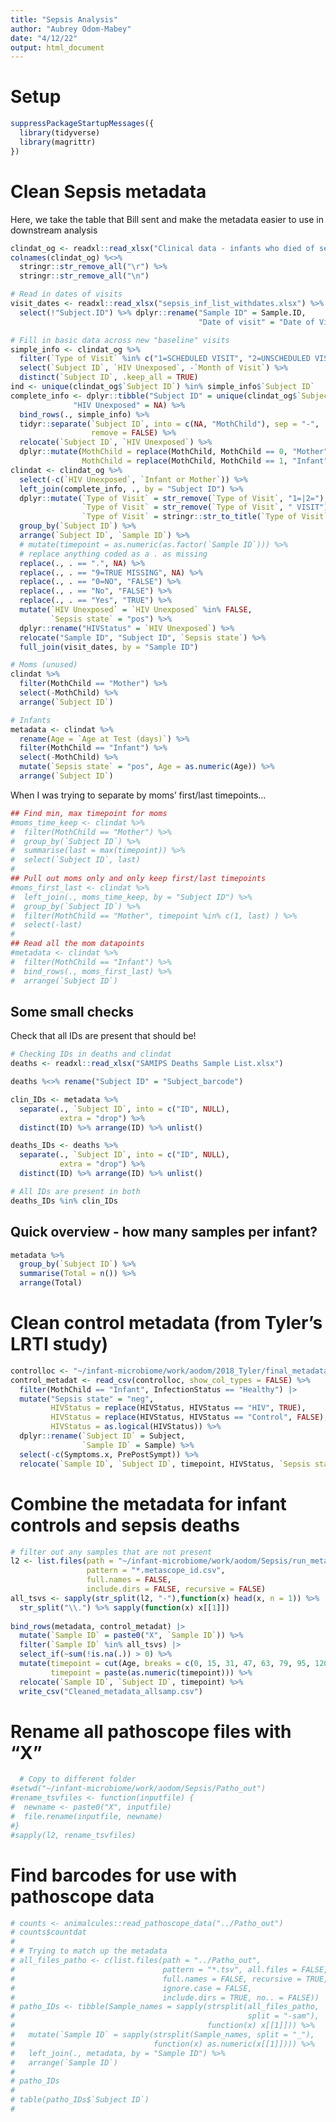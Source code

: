 ```yaml
---
title: "Sepsis Analysis"
author: "Aubrey Odom-Mabey"
date: "4/12/22"
output: html_document
---
```

# Setup
```R
suppressPackageStartupMessages({
  library(tidyverse)
  library(magrittr)
})

```
# Clean Sepsis metadata

Here, we take the table that Bill sent and make the metadata easier to use in downstream analysis
```R
clindat_og <- readxl::read_xlsx("Clinical data - infants who died of sepsis updated.xlsx")
colnames(clindat_og) %<>% 
  stringr::str_remove_all("\r") %>%
  stringr::str_remove_all("\n")

# Read in dates of visits
visit_dates <- readxl::read_xlsx("sepsis_inf_list_withdates.xlsx") %>%
  select(!"Subject.ID") %>% dplyr::rename("Sample ID" = Sample.ID,
                                          "Date of visit" = "Date of Visit")

# Fill in basic data across new "baseline" visits
simple_info <- clindat_og %>%
  filter(`Type of Visit` %in% c("1=SCHEDULED VISIT", "2=UNSCHEDULED VISIT")) %>%
  select(`Subject ID`, `HIV Unexposed`, -`Month of Visit`) %>%
  distinct(`Subject ID`, .keep_all = TRUE)
ind <- unique(clindat_og$`Subject ID`) %in% simple_info$`Subject ID`
complete_info <- dplyr::tibble("Subject ID" = unique(clindat_og$`Subject ID`)[!ind],
              "HIV Unexposed" = NA) %>%
  bind_rows(., simple_info) %>%
  tidyr::separate(`Subject ID`, into = c(NA, "MothChild"), sep = "-",
                  remove = FALSE) %>%
  relocate(`Subject ID`, `HIV Unexposed`) %>%
  dplyr::mutate(MothChild = replace(MothChild, MothChild == 0, "Mother"),
                MothChild = replace(MothChild, MothChild == 1, "Infant"))
clindat <- clindat_og %>%
  select(-c(`HIV Unexposed`, `Infant or Mother`)) %>%
  left_join(complete_info, ., by = "Subject ID") %>%
  dplyr::mutate(`Type of Visit` = str_remove(`Type of Visit`, "1=|2="),
                `Type of Visit` = str_remove(`Type of Visit`, " VISIT"),
                `Type of Visit` = stringr::str_to_title(`Type of Visit`)) %>%
  group_by(`Subject ID`) %>%
  arrange(`Subject ID`, `Sample ID`) %>%
  # mutate(timepoint = as.numeric(as.factor(`Sample ID`))) %>%
  # replace anything coded as a . as missing
  replace(., . == ".", NA) %>%
  replace(., . == "9=TRUE MISSING", NA) %>%
  replace(., . == "0=NO", "FALSE") %>%
  replace(., . == "No", "FALSE") %>%
  replace(., . == "Yes", "TRUE") %>%
  mutate(`HIV Unexposed` = `HIV Unexposed` %in% FALSE,
         `Sepsis state` = "pos") %>%
  dplyr::rename("HIVStatus" = `HIV Unexposed`) %>%
  relocate("Sample ID", "Subject ID", `Sepsis state`) %>%
  full_join(visit_dates, by = "Sample ID")

# Moms (unused)
clindat %>%
  filter(MothChild == "Mother") %>%
  select(-MothChild) %>%
  arrange(`Subject ID`)

# Infants
metadata <- clindat %>%
  rename(Age = `Age at Test (days)`) %>%
  filter(MothChild == "Infant") %>%
  select(-MothChild) %>%
  mutate(`Sepsis state` = "pos", Age = as.numeric(Age)) %>%
  arrange(`Subject ID`)

```

When I was trying to separate by moms' first/last timepoints...
```R
## Find min, max timepoint for moms
#moms_time_keep <- clindat %>%
#  filter(MothChild == "Mother") %>%
#  group_by(`Subject ID`) %>%
#  summarise(last = max(timepoint)) %>%
#  select(`Subject ID`, last)
#
## Pull out moms only and only keep first/last timepoints
#moms_first_last <- clindat %>%
#  left_join(., moms_time_keep, by = "Subject ID") %>%
#  group_by(`Subject ID`) %>%
#  filter(MothChild == "Mother", timepoint %in% c(1, last) ) %>%
#  select(-last)
#
## Read all the mom datapoints
#metadata <- clindat %>%
#  filter(MothChild == "Infant") %>%
#  bind_rows(., moms_first_last) %>%
#  arrange(`Subject ID`)
```

## Some small checks
Check that all IDs are present that should be!
```R
# Checking IDs in deaths and clindat
deaths <- readxl::read_xlsx("SAMIPS Deaths Sample List.xlsx")

deaths %<>% rename("Subject ID" = "Subject_barcode")

clin_IDs <- metadata %>%
  separate(., `Subject ID`, into = c("ID", NULL),
           extra = "drop") %>%
  distinct(ID) %>% arrange(ID) %>% unlist()

deaths_IDs <- deaths %>%
  separate(., `Subject ID`, into = c("ID", NULL),
           extra = "drop") %>%
  distinct(ID) %>% arrange(ID) %>% unlist()

# All IDs are present in both
deaths_IDs %in% clin_IDs

```
## Quick overview - how many samples per infant?
```R
metadata %>%
  group_by(`Subject ID`) %>%
  summarise(Total = n()) %>%
  arrange(Total)
```
# Clean control metadata (from Tyler's LRTI study)
```R
controlloc <- "~/infant-microbiome/work/aodom/2018_Tyler/final_metadata.csv"
control_metadat <- read_csv(controlloc, show_col_types = FALSE) %>%
  filter(MothChild == "Infant", InfectionStatus == "Healthy") |>
  mutate("Sepsis state" = "neg",
         HIVStatus = replace(HIVStatus, HIVStatus == "HIV", TRUE),
         HIVStatus = replace(HIVStatus, HIVStatus == "Control", FALSE),
         HIVStatus = as.logical(HIVStatus)) %>%
  dplyr::rename(`Subject ID` = Subject,
                `Sample ID` = Sample) %>%
  select(-c(Symptoms.x, PrePostSympt)) %>%
  relocate(`Sample ID`, `Subject ID`, timepoint, HIVStatus, `Sepsis state`)
```

# Combine the metadata for infant controls and sepsis deaths
```R
# filter out any samples that are not present
l2 <- list.files(path = "~/infant-microbiome/work/aodom/Sepsis/run_metascope/metascope_out",
                 pattern = "*.metascope_id.csv",
                 full.names = FALSE, 
                 include.dirs = FALSE, recursive = FALSE)
all_tsvs <- sapply(str_split(l2, "-"),function(x) head(x, n = 1)) %>%
  str_split("\\.") %>% sapply(function(x) x[[1]])
  
bind_rows(metadata, control_metadat) |>
  mutate(`Sample ID` = paste0("X", `Sample ID`)) %>%
  filter(`Sample ID` %in% all_tsvs) |>
  select_if(~sum(!is.na(.)) > 0) %>%
  mutate(timepoint = cut(Age, breaks = c(0, 15, 31, 47, 63, 79, 95, 120)),
         timepoint = paste(as.numeric(timepoint))) %>%
  relocate(`Sample ID`, `Subject ID`, timepoint) %>%
  write_csv("Cleaned_metadata_allsamp.csv")
```

# Rename all pathoscope files with "X"
```R
  # Copy to different folder
#setwd("~/infant-microbiome/work/aodom/Sepsis/Patho_out")
#rename_tsvfiles <- function(inputfile) {
#  newname <- paste0("X", inputfile)
#  file.rename(inputfile, newname)
#}
#sapply(l2, rename_tsvfiles)
```

# Find barcodes for use with pathoscope data

```R
# counts <- animalcules::read_pathoscope_data("../Patho_out")
# counts$countdat
# 
# # Trying to match up the metadata
# all_files_patho <- c(list.files(path = "../Patho_out",
#                                 pattern = "*.tsv", all.files = FALSE,
#                                 full.names = FALSE, recursive = TRUE,
#                                 ignore.case = FALSE, 
#                                 include.dirs = TRUE, no.. = FALSE))
# patho_IDs <- tibble(Sample_names = sapply(strsplit(all_files_patho,
#                                                    split = "-sam"), 
#                                           function(x) x[[1]])) %>%
#   mutate(`Sample ID` = sapply(strsplit(Sample_names, split = "_"),
#                               function(x) as.numeric(x[[1]]))) %>%
#   left_join(., metadata, by = "Sample ID") %>%
#   arrange(`Sample ID`)
# 
# patho_IDs
# 
# table(patho_IDs$`Subject ID`)
# 
```
